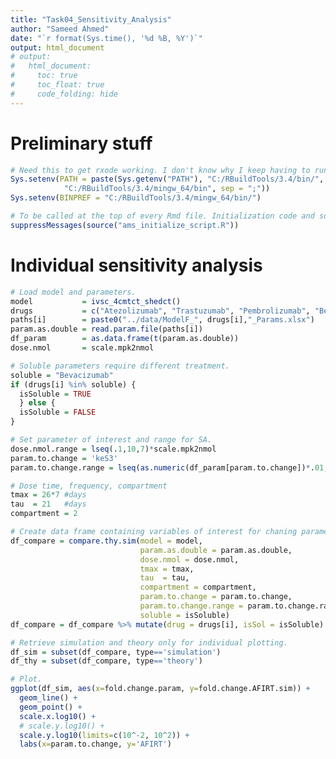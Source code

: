 ```yaml
---
title: "Task04_Sensitivity_Analysis"
author: "Sameed Ahmed"
date: "`r format(Sys.time(), '%d %B, %Y')`"
output: html_document
# output:
#   html_document:
#     toc: true
#     toc_float: true
#     code_folding: hide
---
```


# Preliminary stuff

```r
# Need this to get rxode working. I don't know why I keep having to run this.
Sys.setenv(PATH = paste(Sys.getenv("PATH"), "C:/RBuildTools/3.4/bin/",
            "C:/RBuildTools/3.4/mingw_64/bin", sep = ";"))
Sys.setenv(BINPREF = "C:/RBuildTools/3.4/mingw_64/bin/")

# To be called at the top of every Rmd file. Initialization code and some useful constants.
suppressMessages(source("ams_initialize_script.R"))
```

# Individual sensitivity analysis

```r
# Load model and parameters.
model           = ivsc_4cmtct_shedct()
drugs           = c("Atezolizumab", "Trastuzumab", "Pembrolizumab", "Bevacizumab"); paths = NULL; i = 4
paths[i]        = paste0("../data/ModelF_", drugs[i],"_Params.xlsx")
param.as.double = read.param.file(paths[i])
df_param        = as.data.frame(t(param.as.double))
dose.nmol       = scale.mpk2nmol

# Soluble parameters require different treatment.
soluble = "Bevacizumab"
if (drugs[i] %in% soluble) {
  isSoluble = TRUE
  } else {
  isSoluble = FALSE
}

# Set parameter of interest and range for SA.
dose.nmol.range = lseq(.1,10,7)*scale.mpk2nmol
param.to.change = 'keS3'
param.to.change.range = lseq(as.numeric(df_param[param.to.change])*.01, as.numeric(df_param[param.to.change])*100, 7)

# Dose time, frequency, compartment
tmax = 26*7 #days
tau  = 21   #days
compartment = 2

# Create data frame containing variables of interest for chaning parameter of interest.
df_compare = compare.thy.sim(model = model,
                             param.as.double = param.as.double,
                             dose.nmol = dose.nmol,
                             tmax = tmax,
                             tau  = tau,
                             compartment = compartment,
                             param.to.change = param.to.change,
                             param.to.change.range = param.to.change.range,
                             soluble = isSoluble)
df_compare = df_compare %>% mutate(drug = drugs[i], isSol = isSoluble)

# Retrieve simulation and theory only for individual plotting.
df_sim = subset(df_compare, type=='simulation')
df_thy = subset(df_compare, type=='theory')

# Plot.
ggplot(df_sim, aes(x=fold.change.param, y=fold.change.AFIRT.sim)) + 
  geom_line() + 
  geom_point() +
  scale.x.log10() +
  # scale.y.log10() +
  scale.y.log10(limits=c(10^-2, 10^2)) +
  labs(x=param.to.change, y='AFIRT')

```































